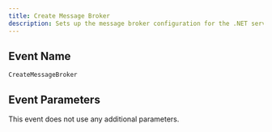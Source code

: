 ```yaml
---
title: Create Message Broker
description: Sets up the message broker configuration for the .NET server.
---
```


## Event Name

`CreateMessageBroker`

## Event Parameters

This event does not use any additional parameters.